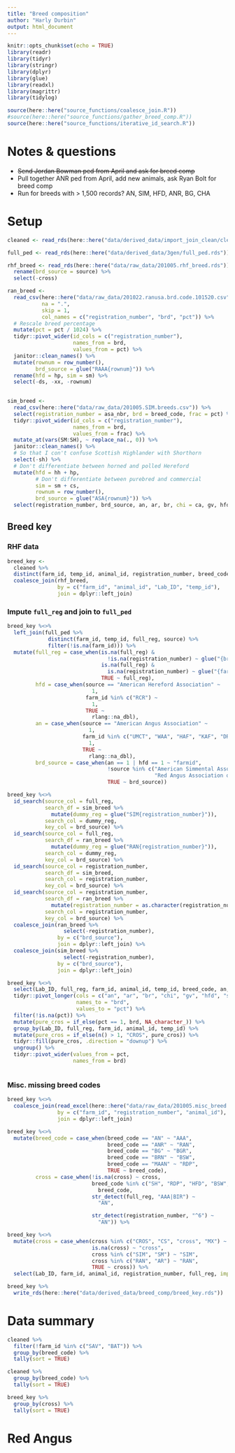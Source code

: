 ```yaml
---
title: "Breed composition"
author: "Harly Durbin"
output: html_document
---
```


```r
knitr::opts_chunk$set(echo = TRUE)
library(readr)
library(tidyr)
library(stringr)
library(dplyr)
library(glue)
library(readxl)
library(magrittr)
library(tidylog)

source(here::here("source_functions/coalesce_join.R"))
#source(here::here("source_functions/gather_breed_comp.R"))
source(here::here("source_functions/iterative_id_search.R"))
```

# Notes & questions

* ~~Send Jordan Bowman ped from April and ask for breed comp~~
* Pull together ANR ped from April, add new animals, ask Ryan Bolt for breed comp
* Run for breeds with > 1,500 records? AN, SIM, HFD, ANR, BG, CHA

# Setup

```r
cleaned <- read_rds(here::here("data/derived_data/import_join_clean/cleaned.rds"))
```

```r
full_ped <- read_rds(here::here("data/derived_data/3gen/full_ped.rds"))
```

```r
rhf_breed <- read_rds(here::here("data/raw_data/201005.rhf_breed.rds")) %>% 
  rename(brd_source = source) %>% 
  select(-cross)
```

```r
ran_breed <-
  read_csv(here::here("data/raw_data/201022.ranusa.brd.code.101520.csv"),
           na = ".",
           skip = 1,
           col_names = c("registration_number", "brd", "pct")) %>% 
  # Rescale breed percentage
  mutate(pct = pct / 1024) %>% 
  tidyr::pivot_wider(id_cols = c("registration_number"),
                     names_from = brd,
                     values_from = pct) %>% 
  janitor::clean_names() %>% 
  mutate(rownum = row_number(),
         brd_source = glue("RAAA{rownum}")) %>% 
  rename(hfd = hp, sim = sm) %>% 
  select(-ds, -xx, -rownum)
  
```

```r
sim_breed <-
  read_csv(here::here("data/raw_data/201005.SIM.breeds.csv")) %>% 
  select(registration_number = asa_nbr, brd = breed_code, frac = pct) %>% 
  tidyr::pivot_wider(id_cols = c("registration_number"),
                     names_from = brd,
                     values_from = frac) %>% 
  mutate_at(vars(SM:SH), ~ replace_na(., 0)) %>% 
  janitor::clean_names() %>% 
  # So that I con't confuse Scottish Highlander with Shorthorn
  select(-sh) %>% 
  # Don't differentiate between horned and polled Hereford
  mutate(hfd = hh + hp,
         # Don't differentiate between purebred and commercial 
         sim = sm + cs,
         rownum = row_number(),
         brd_source = glue("ASA{rownum}")) %>% 
  select(registration_number, brd_source, an, ar, br, chi = ca, gv, hfd, sim)
```

## Breed key

### RHF data

```r
breed_key <-
  cleaned %>% 
  distinct(farm_id, temp_id, animal_id, registration_number, breed_code, Lab_ID) %>% 
  coalesce_join(rhf_breed, 
                by = c("farm_id", "animal_id", "Lab_ID", "temp_id"),
                join = dplyr::left_join)
```

### Impute `full_reg` and join to `full_ped`

```r
breed_key %<>%
  left_join(full_ped %>% 
             distinct(farm_id, temp_id, full_reg, source) %>% 
             filter(!is.na(farm_id))) %>% 
  mutate(full_reg = case_when(is.na(full_reg) &
                                !is.na(registration_number) ~ glue("{breed_code}{registration_number}"),
                              is.na(full_reg) &
                                is.na(registration_number) ~ glue("{farm_id}{animal_id}{temp_id}"),
                              TRUE ~ full_reg),
         hfd = case_when(source == "American Hereford Association" ~
                           1,
                         farm_id %in% c("RCR") ~
                           1,
                         TRUE ~
                           rlang::na_dbl),
         an = case_when(source == "American Angus Association" ~ 
                          1, 
                        farm_id %in% c("UMCT", "WAA", "HAF", "KAF", "DRR", "RAAF") ~
                          1,
                        TRUE ~
                          rlang::na_dbl),
         brd_source = case_when(an == 1 | hfd == 1 ~ "farmid",
                                !source %in% c("American Simmental Association",
                                               "Red Angus Association of America") ~ source,
                                TRUE ~ brd_source))
```

```r
breed_key %<>% 
  id_search(source_col = full_reg,
            search_df = sim_breed %>% 
              mutate(dummy_reg = glue("SIM{registration_number}")),
            search_col = dummy_reg,
            key_col = brd_source) %>% 
  id_search(source_col = full_reg,
            search_df = ran_breed %>% 
              mutate(dummy_reg = glue("RAN{registration_number}")),
            search_col = dummy_reg,
            key_col = brd_source) %>% 
  id_search(source_col = registration_number,
            search_df = sim_breed,
            search_col = registration_number,
            key_col = brd_source) %>% 
  id_search(source_col = registration_number,
            search_df = ran_breed %>% 
              mutate(registration_number = as.character(registration_number)),
            search_col = registration_number,
            key_col = brd_source) %>% 
  coalesce_join(ran_breed %>% 
                  select(-registration_number),
                by = c("brd_source"),
                join = dplyr::left_join) %>% 
  coalesce_join(sim_breed %>% 
                  select(-registration_number),
                by = c("brd_source"),
                join = dplyr::left_join)
```


```r
breed_key %<>% 
  select(Lab_ID, full_reg, farm_id, animal_id, temp_id, breed_code, an, ar, br, chi, gv, hfd, sim) %>% 
  tidyr::pivot_longer(cols = c("an", "ar", "br", "chi", "gv", "hfd", "sim"),
                      names_to = "brd",
                      values_to = "pct") %>% 
  filter(!is.na(pct)) %>% 
  mutate(pure_cros = if_else(pct == 1, brd, NA_character_)) %>% 
  group_by(Lab_ID, full_reg, farm_id, animal_id, temp_id) %>% 
  mutate(pure_cros = if_else(n() > 1, "CROS", pure_cros)) %>% 
  tidyr::fill(pure_cros, .direction = "downup") %>% 
  ungroup() %>% 
  tidyr::pivot_wider(values_from = pct,
                     names_from = brd)
```

```r
```


### Misc. missing breed codes

```r
breed_key %<>%
  coalesce_join(read_excel(here::here("data/raw_data/201005.misc_breed.xlsx")),
                by = c("farm_id", "registration_number", "animal_id"),
                join = dplyr::left_join)
```


```r
breed_key %<>%
  mutate(breed_code = case_when(breed_code == "AN" ~ "AAA",
                                breed_code == "ANR" ~ "RAN",
                                breed_code == "BG" ~ "BGR",
                                breed_code == "BRN" ~ "BSW",
                                breed_code == "MAAN" ~ "RDP",
                                TRUE ~ breed_code),
         cross = case_when(!is.na(cross) ~ cross,
                           breed_code %in% c("SH", "RDP", "HFD", "BSW", "SIMB", "BGR", "CHA", "GEL", "CROS", "CHIA") ~
                             breed_code,
                           str_detect(full_reg, "AAA|BIR") ~
                             "AN",

                           str_detect(registration_number, "^6") ~ 
                             "AN")) %>% 

```

```r
breed_key %<>% 
  mutate(cross = case_when(cross %in% c("CROS", "CS", "cross", "MX") ~ "CROS",
                           is.na(cross) ~ "cross",
                           cross %in% c("SIM", "SM") ~ "SIM",
                           cross %in% c("RAN", "AR") ~ "RAN",
                           TRUE ~ cross)) %>% 
  select(Lab_ID, farm_id, animal_id, registration_number, full_reg, imp_breed = cross)
```

```r
breed_key %>% 
  write_rds(here::here("data/derived_data/breed_comp/breed_key.rds"))
```

# Data summary

```r
cleaned %>% 
  filter(!farm_id %in% c("SAV", "BAT")) %>% 
  group_by(breed_code) %>% 
  tally(sort = TRUE)
```

```r
cleaned %>% 
  group_by(breed_code) %>% 
  tally(sort = TRUE)
```


```r
breed_key %>% 
  group_by(cross) %>% 
  tally(sort = TRUE)
```

# Red Angus



